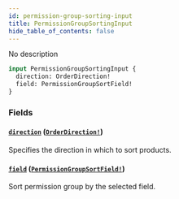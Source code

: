```yaml
---
id: permission-group-sorting-input
title: PermissionGroupSortingInput
hide_table_of_contents: false
---
```


No description

```graphql
input PermissionGroupSortingInput {
  direction: OrderDirection!
  field: PermissionGroupSortField!
}
```

### Fields

#### [`direction`](#) ([`OrderDirection!`](../../../developer/api-reference/enums/order-direction))

Specifies the direction in which to sort products.

#### [`field`](#) ([`PermissionGroupSortField!`](../../../developer/api-reference/enums/permission-group-sort-field))

Sort permission group by the selected field.
